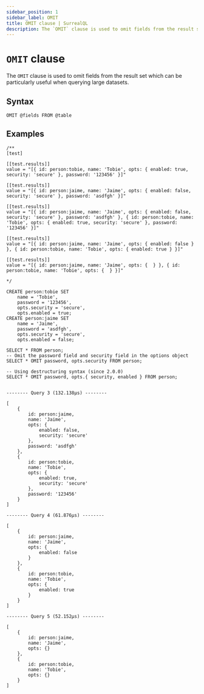 ```yaml
---
sidebar_position: 1
sidebar_label: OMIT
title: OMIT clause | SurrealQL
description: The `OMIT` clause is used to omit fields from the result set 
---
```


# `OMIT` clause

The `OMIT` clause is used to omit fields from the result set which can be particularly useful when querying large datasets.

## Syntax

```syntax title="Clause Syntax"
OMIT @fields FROM @table
```

## Examples

```surql
/**
[test]

[[test.results]]
value = "[{ id: person:tobie, name: 'Tobie', opts: { enabled: true, security: 'secure' }, password: '123456' }]"

[[test.results]]
value = "[{ id: person:jaime, name: 'Jaime', opts: { enabled: false, security: 'secure' }, password: 'asdfgh' }]"

[[test.results]]
value = "[{ id: person:jaime, name: 'Jaime', opts: { enabled: false, security: 'secure' }, password: 'asdfgh' }, { id: person:tobie, name: 'Tobie', opts: { enabled: true, security: 'secure' }, password: '123456' }]"

[[test.results]]
value = "[{ id: person:jaime, name: 'Jaime', opts: { enabled: false } }, { id: person:tobie, name: 'Tobie', opts: { enabled: true } }]"

[[test.results]]
value = "[{ id: person:jaime, name: 'Jaime', opts: {  } }, { id: person:tobie, name: 'Tobie', opts: {  } }]"

*/

CREATE person:tobie SET
	name = 'Tobie',
	password = '123456',
	opts.security = 'secure',
	opts.enabled = true;
CREATE person:jaime SET
	name = 'Jaime',
	password = 'asdfgh',
	opts.security = 'secure',
	opts.enabled = false;

SELECT * FROM person;
-- Omit the password field and security field in the options object
SELECT * OMIT password, opts.security FROM person;

-- Using destructuring syntax (since 2.0.0)
SELECT * OMIT password, opts.{ security, enabled } FROM person;
```

```surql title= "Return fields"

-------- Query 3 (132.138µs) --------

[
	{
		id: person:jaime,
		name: 'Jaime',
		opts: {
			enabled: false,
			security: 'secure'
		},
		password: 'asdfgh'
	},
	{
		id: person:tobie,
		name: 'Tobie',
		opts: {
			enabled: true,
			security: 'secure'
		},
		password: '123456'
	}
]

-------- Query 4 (61.876µs) --------

[
	{
		id: person:jaime,
		name: 'Jaime',
		opts: {
			enabled: false
		}
	},
	{
		id: person:tobie,
		name: 'Tobie',
		opts: {
			enabled: true
		}
	}
]

-------- Query 5 (52.152µs) --------

[
	{
		id: person:jaime,
		name: 'Jaime',
		opts: {}
	},
	{
		id: person:tobie,
		name: 'Tobie',
		opts: {}
	}
]
```


